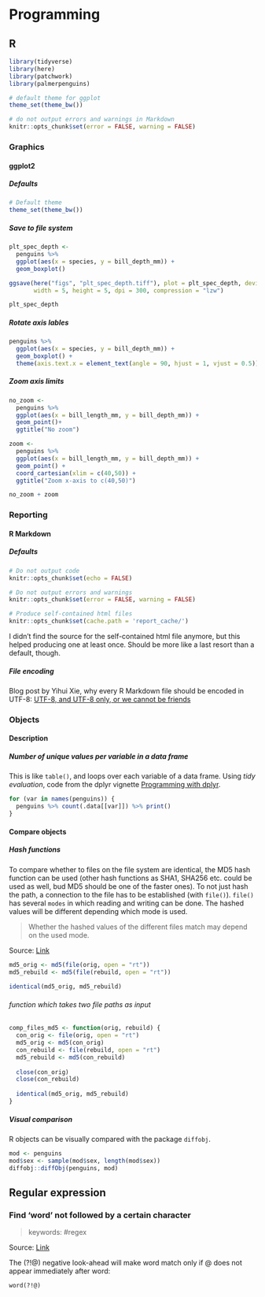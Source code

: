 # Programming {#programming}

## R

```{r setup, echo=FALSE, error=FALSE, warning=FALSE, message=FALSE}
library(tidyverse)
library(here)
library(patchwork)
library(palmerpenguins)

# default theme for ggplot
theme_set(theme_bw())

# do not output errors and warnings in Markdown
knitr::opts_chunk$set(error = FALSE, warning = FALSE)
```


### Graphics

#### ggplot2

##### Defaults

```{r, eval=FALSE}
# Default theme
theme_set(theme_bw())
```


##### Save to file system

```{r, eval=FALSE}
plt_spec_depth <- 
  penguins %>% 
  ggplot(aes(x = species, y = bill_depth_mm)) +
  geom_boxplot()

ggsave(here("figs", "plt_spec_depth.tiff"), plot = plt_spec_depth, device = "tiff", 
       width = 5, height = 5, dpi = 300, compression = "lzw")

plt_spec_depth
```

##### Rotate axis lables

```{r}
penguins %>% 
  ggplot(aes(x = species, y = bill_depth_mm)) +
  geom_boxplot() +
  theme(axis.text.x = element_text(angle = 90, hjust = 1, vjust = 0.5))
```

##### Zoom axis limits

```{r}
no_zoom <- 
  penguins %>% 
  ggplot(aes(x = bill_length_mm, y = bill_depth_mm)) +
  geom_point()+
  ggtitle("No zoom")

zoom <- 
  penguins %>% 
  ggplot(aes(x = bill_length_mm, y = bill_depth_mm)) +
  geom_point() +
  coord_cartesian(xlim = c(40,50)) +
  ggtitle("Zoom x-axis to c(40,50)")

no_zoom + zoom
```

### Reporting

#### R Markdown

##### Defaults

```{r, eval=FALSE}
# Do not output code
knitr::opts_chunk$set(echo = FALSE)

# Do not output errors and warnings
knitr::opts_chunk$set(error = FALSE, warning = FALSE)

# Produce self-contained html files
knitr::opts_chunk$set(cache.path = 'report_cache/')
```

I didn't find the source for the self-contained html file anymore, but this helped producing one at least once. 
Should be more like a last resort than a default, though.

##### File encoding

Blog post by Yihui Xie, why every R Markdown file should be encoded in UTF-8: [UTF-8, and UTF-8 only, or we cannot be friends](https://yihui.org/en/2018/11/biggest-regret-knitr/)

### Objects

#### Description

##### Number of unique values per variable in a data frame

This is like `table()`, and loops over each variable of a data frame.
Using *tidy evaluation*, code from the dplyr vignette [Programming with dplyr](https://dplyr.tidyverse.org/articles/programming.html). 


```{r, eval=FALSE}
for (var in names(penguins)) {
  penguins %>% count(.data[[var]]) %>% print()
}
```


#### Compare objects

##### Hash functions

To compare whether to files on the file system are identical, the MD5 hash function can be used (other hash functions as SHA1, SHA256 etc. could be used as well, bud MD5 should be one of the faster ones).
To not just hash the path, a connection to the file has to be established (with `file()`).
`file()` has several `modes` in which reading and writing can be done.
The hashed values will be different depending which mode is used.

> Whether the hashed values of the different files match may depend on the used mode.

Source: [Link](https://stackoverflow.com/questions/59833931/md5-file-hash-functions-in-r-returning-different-values)

```{r, eval=FALSE}
md5_orig <- md5(file(orig, open = "rt"))
md5_rebuild <- md5(file(rebuild, open = "rt"))
  
identical(md5_orig, md5_rebuild)
```

###### function which takes two file paths as input

```{r}
comp_files_md5 <- function(orig, rebuild) {
  con_orig <- file(orig, open = "rt")
  md5_orig <- md5(con_orig)
  con_rebuild <- file(rebuild, open = "rt")
  md5_rebuild <- md5(con_rebuild)
  
  close(con_orig)
  close(con_rebuild)
  
  identical(md5_orig, md5_rebuild)
}
```


##### Visual comparison

R objects can be visually compared with the package `diffobj`.

```{r, eval=FALSE}
mod <- penguins
mod$sex <- sample(mod$sex, length(mod$sex))
diffobj::diffObj(penguins, mod)
```

## Regular expression

### Find 'word' not followed by a certain character

> keywords: #regex

Source: [Link](https://stackoverflow.com/questions/31201690/find-word-not-followed-by-a-certain-character)

The (?!@) negative look-ahead will make word match only if @ does not appear immediately after word:

```{}
word(?!@)
```

